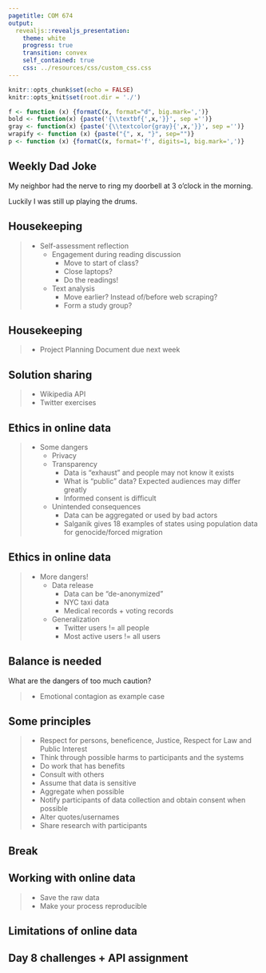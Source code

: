```yaml
---
pagetitle: COM 674
output: 
  revealjs::revealjs_presentation:
    theme: white
    progress: true
    transition: convex
    self_contained: true
    css: ../resources/css/custom_css.css
---
```


```r
knitr::opts_chunk$set(echo = FALSE)
knitr::opts_knit$set(root.dir = './')

f <- function (x) {formatC(x, format="d", big.mark=',')}
bold <- function(x) {paste('{\\textbf{',x,'}}', sep ='')}
gray <- function(x) {paste('{\\textcolor{gray}{',x,'}}', sep ='')}
wrapify <- function (x) {paste("{", x, "}", sep="")}
p <- function (x) {formatC(x, format='f', digits=1, big.mark=',')}
```

## Weekly Dad Joke

My neighbor had the nerve to ring my doorbell at 3 o'clock in the morning.

Luckily I was still up playing the drums.

## Housekeeping

> - Self-assessment reflection
>	- Engagement during reading discussion
>	  - Move to start of class?
>	  - Close laptops?
>	  - Do the readings!
>	- Text analysis
>	  - Move earlier? Instead of/before web scraping?
>	  - Form a study group?



## Housekeeping

> - Project Planning Document due next week


## Solution sharing

> - Wikipedia API
> - Twitter exercises


## Ethics in online data
> - Some dangers
>	- Privacy
>	- Transparency
>	  - Data is "exhaust" and people may not know it exists
>	  - What is "public" data? Expected audiences may differ greatly
>	  - Informed consent is difficult
>	- Unintended consequences
>	  - Data can be aggregated or used by bad actors
>	  - Salganik gives 18 examples of states using population data for genocide/forced migration

## Ethics in online data
> - More dangers!
>	- Data release
>	  - Data can be "de-anonymized"
>	  - NYC taxi data
>	  - Medical records + voting records
>	- Generalization
>	  - Twitter users != all people
>	  - Most active users != all users

## Balance is needed

What are the dangers of too much caution?

> - Emotional contagion as example case

## Some principles

> - Respect for persons, beneficence, Justice, Respect for Law and Public Interest
> - Think through possible harms to participants and the systems
> - Do work that has benefits
> - Consult with others
> - Assume that data is sensitive
> - Aggregate when possible
> - Notify participants of data collection and obtain consent when possible
> - Alter quotes/usernames
> - Share research with participants


## Break


## Working with online data

> - Save the raw data
> - Make your process reproducible

## Limitations of online data


## Day 8 challenges + API assignment
